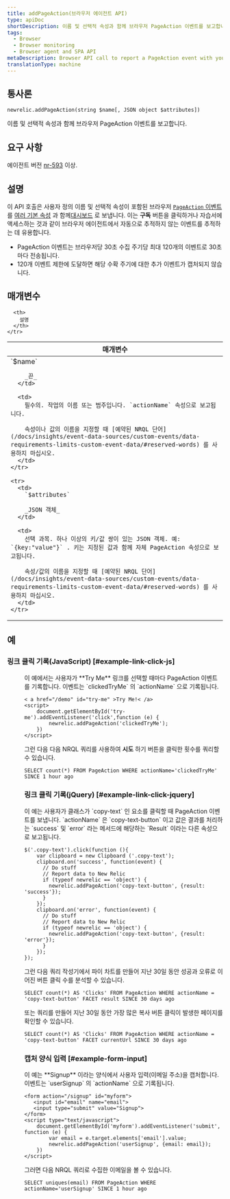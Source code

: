 ```yaml
---
title: addPageAction(브라우저 에이전트 API)
type: apiDoc
shortDescription: 이름 및 선택적 속성과 함께 브라우저 PageAction 이벤트를 보고합니다.
tags:
  - Browser
  - Browser monitoring
  - Browser agent and SPA API
metaDescription: Browser API call to report a PageAction event with your user-defined name and attributes to New Relic Dashboards.
translationType: machine
---
```


## 통사론

```
newrelic.addPageAction(string $name[, JSON object $attributes])
```

이름 및 선택적 속성과 함께 브라우저 PageAction 이벤트를 보고합니다.

## 요구 사항

에이전트 버전 [nr-593](/docs/release-notes/new-relic-browser-release-notes/browser-agent-release-notes) 이상.

## 설명

이 API 호출은 사용자 정의 이름 및 선택적 속성이 포함된 브라우저 [`PageAction` 이벤트](/docs/insights/explore-data/custom-events/insert-browser-custom-events-attributes-insights-javascript-api) 를 [여러 기본 속성](/docs/insights/explore-data/attributes/browser-default-attributes-insights) 과 함께[대시보드](/docs/query-your-data/explore-query-data/dashboards/introduction-new-relic-one-dashboards) 로 보냅니다. 이는 **구독** 버튼을 클릭하거나 자습서에 액세스하는 것과 같이 브라우저 에이전트에서 자동으로 추적하지 않는 이벤트를 추적하는 데 유용합니다.

* PageAction 이벤트는 브라우저당 30초 수집 주기당 최대 120개의 이벤트로 30초마다 전송됩니다.
* 120개 이벤트 제한에 도달하면 해당 수확 주기에 대한 추가 이벤트가 캡처되지 않습니다.

## 매개변수

<table>
  <thead>
    <tr>
      <th width="25%">
        매개변수
      </th>

      <th>
        설명
      </th>
    </tr>
  </thead>

  <tbody>
    <tr>
      <td>
        `$name`

        _끈_
      </td>

      <td>
        필수의. 작업의 이름 또는 범주입니다. `actionName` 속성으로 보고됩니다.

        속성이나 값의 이름을 지정할 때 [예약된 NRQL 단어](/docs/insights/event-data-sources/custom-events/data-requirements-limits-custom-event-data/#reserved-words) 를 사용하지 마십시오.
      </td>
    </tr>

    <tr>
      <td>
        `$attributes`

        _JSON 객체_
      </td>

      <td>
        선택 과목. 하나 이상의 키/값 쌍이 있는 JSON 객체. 예: `{key:"value"}` . 키는 지정된 값과 함께 자체 PageAction 속성으로 보고됩니다.

        속성/값의 이름을 지정할 때 [예약된 NRQL 단어](/docs/insights/event-data-sources/custom-events/data-requirements-limits-custom-event-data/#reserved-words) 를 사용하지 마십시오.
      </td>
    </tr>
  </tbody>
</table>

## 예

### 링크 클릭 기록(JavaScript) [#example-link-click-js]

<dd>
  이 예에서는 사용자가 **Try Me** 링크를 선택할 때마다 PageAction 이벤트를 기록합니다. 이벤트는 `clickedTryMe` 의 `actionName` 으로 기록됩니다.

  ```
  < a href="/demo" id="try-me" >Try Me!< /a>
  <script>
      document.getElementById('try-me').addEventListener('click',function (e) {
          newrelic.addPageAction('clickedTryMe');
      })
  </script>
  ```

  그런 다음 다음 NRQL 쿼리를 사용하여 **시도** 하기 버튼을 클릭한 횟수를 쿼리할 수 있습니다.

  ```
  SELECT count(*) FROM PageAction WHERE actionName='clickedTryMe' SINCE 1 hour ago
  ```

  ### 링크 클릭 기록(jQuery) [#example-link-click-jquery]
</dd>

<dd>
  이 예는 사용자가 클래스가 `copy-text` 인 요소를 클릭할 때 PageAction 이벤트를 보냅니다. `actionName` 은 `copy-text-button` 이고 값은 결과를 처리하는 `success` 및 `error` 라는 메서드에 해당하는 `Result` 이라는 다른 속성으로 보고됩니다.

  ```
  $('.copy-text').click(function (){
      var clipboard = new Clipboard ('.copy-text');
      clipboard.on('success', function(event) {
        // Do stuff
        // Report data to New Relic
        if (typeof newrelic == 'object') {
          newrelic.addPageAction('copy-text-button', {result: 'success'});
        }
      });
      clipboard.on('error', function(event) {
        // Do stuff
        // Report data to New Relic
        if (typeof newrelic == 'object') {
          newrelic.addPageAction('copy-text-button', {result: 'error'});
        }
      });
  });
  ```

  그런 다음 쿼리 작성기에서 파이 차트를 만들어 지난 30일 동안 성공과 오류로 이어진 버튼 클릭 수를 분석할 수 있습니다.

  ```
  SELECT count(*) AS 'Clicks' FROM PageAction WHERE actionName = 'copy-text-button' FACET result SINCE 30 days ago
  ```

  또는 쿼리를 만들어 지난 30일 동안 가장 많은 복사 버튼 클릭이 발생한 페이지를 확인할 수 있습니다.

  ```
  SELECT count(*) AS 'Clicks' FROM PageAction WHERE actionName = 'copy-text-button' FACET currentUrl SINCE 30 days ago
  ```

  ### 캡처 양식 입력 [#example-form-input]
</dd>

<dd>
  이 예는 **Signup** 이라는 양식에서 사용자 입력(이메일 주소)을 캡처합니다. 이벤트는 `userSignup` 의 `actionName` 으로 기록됩니다.

  ```
  <form action="/signup" id="myform">
     <input id="email" name="email">
     <input type="submit" value="Signup">
  </form>
  <script type="text/javascript">
      document.getElementById('myform').addEventListener('submit', function (e) {
          var email = e.target.elements['email'].value;
          newrelic.addPageAction('userSignup', {email: email});
      })
  </script>
  ```

  그러면 다음 NRQL 쿼리로 수집한 이메일을 볼 수 있습니다.

  ```
  SELECT uniques(email) FROM PageAction WHERE actionName='userSignup' SINCE 1 hour ago
  ```
</dd>